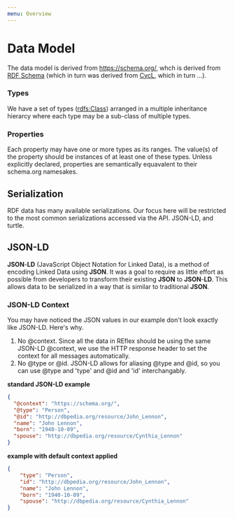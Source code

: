 ```yaml
---
menu: Overview
---
```


# Data Model

The data model is derived from https://schema.org/, whch is  derived from [RDF Schema](https://en.wikipedia.org/wiki/RDF_Schema) (which in turn was derived from [CycL](https://en.wikipedia.org/wiki/CycL), which in turn ...).

### Types

We have a set of types ([rdfs:Class](https://en.wikipedia.org/wiki/RDF_Schema#Classes)) arranged in a multiple inheritance hierarcy where each type may be a sub-class of multiple types.

### Properties

Each property may have one or more types as its ranges. The value(s) of the property should be instances of at least one of these types. Unless explicitly declared, properties are semantically equavalent to their schema.org namesakes.

## Serialization

RDF data has many available serializations.  Our focus here will be restricted to the most common serializations accessed via the API.  JSON-LD, and turtle.

##  JSON-LD

**JSON**-**LD** (JavaScript Object Notation for Linked Data), is a method of encoding Linked Data using **JSON**. It was a goal to require as little effort as possible from developers to transform their existing **JSON** to **JSON**-**LD**. This allows data to be serialized in a way that is similar to traditional **JSON**.

### JSON-LD Context

You may have noticed the JSON values in our example don't look exactly like JSON-LD.  Here's why.  

1. No @context.  Since all the data in REflex should be using the same JSON-LD @context, we use the HTTP response header to set the context for all messages automatically.
2. No @type or @id.  JSON-LD allows for aliasing @type and @id, so you can use @type and 'type' and @id and 'id' interchangably. 

**standard JSON-LD example**

```json
{
  "@context": "https://schema.org/",
  "@type": "Person",
  "@id": "http://dbpedia.org/resource/John_Lennon",
  "name": "John Lennon",
  "born": "1940-10-09",
  "spouse": "http://dbpedia.org/resource/Cynthia_Lennon"
}
```

**example with default context applied**

```json
{
    "type": "Person",
	"id": "http://dbpedia.org/resource/John_Lennon",
	"name": "John Lennon",
	"born": "1940-10-09",
	"spouse": "http://dbpedia.org/resource/Cynthia_Lennon"
}
```

